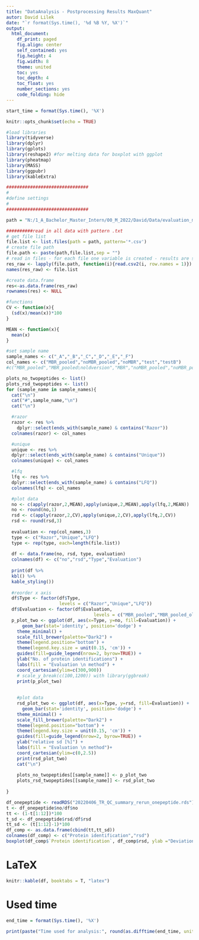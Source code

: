 ```yaml
---
title: "DataAnalysis - Postprocessing Results MaxQuant"
autor: David Lilek
date: "`r format(Sys.time(), '%d %B %Y, %X')`"
output:
  html_document:
    df_print: paged
    fig.align: center
    self_contained: yes
    fig.height: 4
    fig.width: 8
    theme: united
    toc: yes
    toc_depth: 4
    toc_float: yes
    number_sections: yes
    code_folding: hide
---
```


```r
start_time = format(Sys.time(), '%X')
```

```r
knitr::opts_chunk$set(echo = TRUE)
```

```r
#load libraries
library(tidyverse)
library(dplyr)
library(gplots)
library(reshape2) #for melting data for boxplot with ggplot
library(pheatmap)
library(MASS)
library(ggpubr)
library(kableExtra)
```


```r
###############################
#
#define settings
#
###############################

path = "N:/1_A_Bachelor_Master_Intern/00_M_2022/David/Data/evaluation_masterthesis/extracts/tmpfiles/extracts_twouniquepeptide/"

##########read in all data with pattern .txt
# get file list
file.list <- list.files(path = path, pattern='*.csv')
# create file path
file.path <- paste(path,file.list,sep = "")
# read in files - for each file one variable is created - results are stored in a list
res_raw <- lapply(file.path, function(i){read.csv2(i, row.names = 1)})
names(res_raw) <- file.list
```

```r
#create data.frame
res<-as.data.frame(res_raw)
rownames(res) <- NULL
```

```r
#functions
CV <- function(x){
  (sd(x)/mean(x))*100
}

MEAN <- function(x){
  mean(x)
}
```


```r
#set sample name
sample_names <- c("_A","_B","_C","_D","_E","_F")
col_names <- c("MBR_pooled","noMBR_pooled","noMBR","test","testB")
#c("MBR_pooled","MBR_pooled\noldversion","MBR","noMBR_pooled","noMBR_pooled\noldversion","noMBR")
```


```r
plots_no_twopeptides <- list()
plots_rsd_twopeptides <- list()
for (sample_name in sample_names){
  cat("\n")
  cat("#",sample_name,"\n")
  cat("\n")

  #razor
  razor <- res %>%
    dplyr::select(ends_with(sample_name) & contains("Razor"))
  colnames(razor) <- col_names

  #unique
  unique <- res %>%
  dplyr::select(ends_with(sample_name) & contains("Unique"))
  colnames(unique) <- col_names

  #lfq
  lfq <- res %>%
  dplyr::select(ends_with(sample_name) & contains("LFQ"))
  colnames(lfq) <- col_names

  #plot data
  no <- c(apply(razor,2,MEAN),apply(unique,2,MEAN),apply(lfq,2,MEAN))
  no <- round(no,1)
  rsd <- c(apply(razor,2,CV),apply(unique,2,CV),apply(lfq,2,CV))
  rsd <- round(rsd,3)
  
  evaluation <- rep(col_names,3)
  type <- c("Razor","Unique","LFQ")
  type <- rep(type, each=length(file.list))
  
  df <- data.frame(no, rsd, type, evaluation)
  colnames(df) <- c("no","rsd","Type","Evaluation")
  
  print(df %>%
  kbl() %>%
  kable_styling())
  
  #reorder x axis
  df$Type <- factor(df$Type,
                    levels = c("Razor","Unique","LFQ"))
  df$Evaluation <- factor(df$Evaluation,
                                 levels = c("MBR_pooled","MBR_pooled_oldversion","MBR","noMBR_pooled","noMBR_pooled_oldversion","noMBR"))
  p_plot_two <- ggplot(df, aes(x=Type, y=no, fill=Evaluation)) +
      geom_bar(stat='identity', position='dodge') +
    theme_minimal() +
    scale_fill_brewer(palette="Dark2") +
    theme(legend.position="bottom") +
    theme(legend.key.size = unit(0.15, 'cm')) +
    guides(fill=guide_legend(nrow=2, byrow=TRUE)) +
    ylab("No. of protein identifications") +
    labs(fill = "Evaluation \n method") +
    coord_cartesian(ylim=c(300,900))
    # scale_y_break(c(100,1200)) with library(ggbreak)
    print(p_plot_two)
    
        
    #plot data
    rsd_plot_two <- ggplot(df, aes(x=Type, y=rsd, fill=Evaluation)) +
      geom_bar(stat='identity', position='dodge') +
    theme_minimal() +
    scale_fill_brewer(palette="Dark2") +
    theme(legend.position="bottom") +
    theme(legend.key.size = unit(0.15, 'cm')) +
    guides(fill=guide_legend(nrow=2, byrow=TRUE)) +
    ylab("relative sd [%]") +
    labs(fill = "Evaluation \n method")+
    coord_cartesian(ylim=c(0,2.5))
    print(rsd_plot_two)
    cat("\n")
    
    plots_no_twopeptides[[sample_name]] <- p_plot_two
    plots_rsd_twopeptides[[sample_name]] <- rsd_plot_two
    
}
```



```r
df_onepeptide <- readRDS("20220406_TR_QC_summary_rerun_onepeptide.rds")
t <- df_onepeptide$no/df$no
tt <- (1-t[1:12])*100
t_sd <- df_onepeptide$rsd/df$rsd
tt_sd <- (t[1:12]-1)*100
df_comp <- as.data.frame(cbind(tt,tt_sd))
colnames(df_comp) <- c("Protein identification","rsd")
boxplot(df_comp$`Protein identification`, df_comp$rsd, ylab ="Deviation one peptide vs two peptides [%]", names = colnames(df_comp))
```
# LaTeX

```r
knitr::kable(df, booktabs = T, "latex")
```



# Used time

```r
end_time = format(Sys.time(), '%X')
```



```r
print(paste("Time used for analysis:", round(as.difftime(end_time, units = "mins")-as.difftime(start_time, units = "mins"),digits=2),"minutes"))
```
